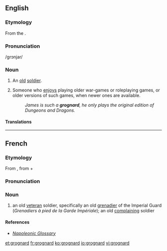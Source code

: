 ==English==

===Etymology===
From the {{etyl|fr|en}} {{term|grognard||lang=fr|old soldier}}.

===Pronunciation===
/ɡrɔnjar/

===Noun===
{{en-noun}}

# An [[old]] [[soldier]].
# {{context|games|slang|lang=en}} Someone who [[enjoys]] playing older war-games or roleplaying games, or older versions of such games, when newer ones are available.
#: ''James is such a '''grognard''', he only plays the original edition of Dungeons and Dragons.''

====Translations====
{{trans-top|old soldier}}
{{trans-mid}}
{{trans-bottom}}

{{trans-top|''games, slang'': person who prefers to play older (versions of) war games or RPGs}}
{{trans-mid}}
{{trans-bottom}}

----

==French==

===Etymology===
From {{term|grognard||grumbler|lang=fr}}, from {{term|grogner||snarl, grunt, growl, grumble|lang=fr}} + {{term|-ard|lang=fr}}

===Pronunciation===
{{rfp|lang=en}}

===Noun===
{{fr-noun|m}}

# an old [[veteran]] soldier, specifically an old [[grenadier]] of the Imperial Guard (''Grenadiers à pied de la Garde Impériale''); an old [[complaining]] soldier

====References====
* ''[http://www.napoleonguide.com/glossary.htm Napoleonic Glossary]''

[[et:grognard]]
[[fr:grognard]]
[[ko:grognard]]
[[io:grognard]]
[[vi:grognard]]